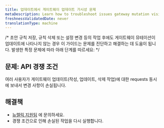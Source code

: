 ```yaml
---
title: 업데이트에서 게이트웨이 업데이트 가시성 문제
metaDescription: Learn how to troubleshoot issues gateway mutation visibility in updates.
freshnessValidatedDate: never
translationType: machine
---
```


/\* 초안 규칙 저장, 규칙 삭제 또는 설정 변경 등의 작업 후에도 게이트웨이 뮤테이션이 업데이트에 나타나지 않는 경우 이 가이드는 문제를 진단하고 해결하는 데 도움이 됩니다. 발생한 특정 문제에 따라 아래 단계를 따르세요: \*/

## 문제: API 경쟁 조건

여러 사용자가 게이트웨이 업데이트(작성, 업데이트, 삭제 작업)에 대한 requests 동시에 보내서 변경 사항이 손실됩니다.

## 해결책

* [뉴렐릭 지원팀](https://support.newrelic.com) 에 문의하세요.
* 경쟁 조건으로 인해 손실된 작업을 다시 실행합니다.